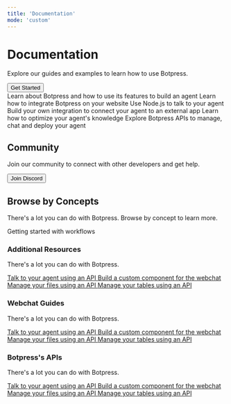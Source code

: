 ```yaml
---
title: 'Documentation'
mode: 'custom'
---
```



<div className="flex flex-col items-center justify-center my-10">
  <h1 className="text-4xl text-gray-600 font-bold pb-2">Documentation</h1>
  <p className="text-lg mb-4">Explore our guides and examples to learn how to use Botpress.</p>
  <a href="/guides/introduction">
    <button className="flex items-center gap-2 border border-gray-300 bg-blue-500 text-white rounded-lg shadow-md px-6 py-2 text-sm font-medium text-gray-800 hover:bg-blue-600 focus:outline-none focus:ring-2 focus:ring-offset-2 focus:ring-gray-500">
      Get Started
    </button>
  </a>
</div>

<div className="flex flex-col items-center justify-center mb-20 mx-10">
  <CardGroup cols={3}>
    <Card title="Guides" href="/guides/introduction">
      Learn about Botpress and how to use its features to build an agent
    </Card>
    <Card title="Webchat" href="/webchat/introduction">
      Learn how to integrate Botpress on your website
    </Card>
    <Card title="Chat API" href="/api-reference/chat-api/introduction">
      Use Node.js to talk to your agent
    </Card>
    <Card title="Build an integration" href="/for-developers/integration/getting-started">
      Build your own integration to connect your agent to an external app
    </Card>
    <Card title="Knowledge Base" href="/guides/knowledge-base">
      Learn how to optimize your agent's knowledge
    </Card>
    <Card title="API Reference" href="/api-reference/introduction">
      Explore Botpress APIs to manage, chat and deploy your agent
    </Card>
  </CardGroup>
</div>

<div className="flex flex-col items-center justify-center pb-20">
  <h2 className="text-3xl text-gray-600 font-bold pb-2">Community</h2>
  <p className="text-md mb-4">Join our community to connect with other developers and get help.</p>
  <a href="https://discord.com/invite/botpress" target="_blank" rel="noreferrer">
    <button
      className="flex items-center gap-2 bg-white border border-gray-300 rounded-lg shadow-md px-6 py-2 text-sm font-medium text-gray-800 hover:bg-gray-200 focus:outline-none focus:ring-2 focus:ring-offset-2 focus:ring-gray-500"
    >
      <Icon icon="discord" iconType="solid" className="bg-purple-500" color="#5865F2" />
      <span>Join Discord</span>
    </button>
  </a>
</div>

<div className="flex flex-col items-center justify-center pb-20">
  <h2 className="text-3xl text-gray-600 font-bold pb-2">Browse by Concepts</h2>
  <p className="text-md mb-4">There's a lot you can do with Botpress. Browse by concept to learn more.</p>
  <CardGroup cols={5}>
    <Card title="Workflows" href="/guides/workflows">
      Getting started with workflows
    </Card>
  </CardGroup>
</div>

<div className="grid grid-cols-1 gap-4 md:grid-cols-2 lg:grid-cols-3 items-center mb-10">
  <div className="flex flex-col justify-center items-center">
    <h3 className="text-xl text-gray-600 font-bold pb-2">Additional Resources</h3>
    <p className="text-md mb-4">There's a lot you can do with Botpress.</p>
    <div className="flex flex-col gap-2 justify-center items-center">
      <a href="" className="text-blue-400">
        Talk to your agent using an API
      </a>
      <a href="" className="text-blue-400">
        Build a custom component for the webchat
      </a>
      <a href="" className="text-blue-400">
        Manage your files using an API
      </a>
      <a href="" className="text-blue-400">
        Manage your tables using an API
      </a>
    </div>
  </div>
  <div className="flex flex-col justify-center items-center">
    <h3 className="text-xl text-gray-600 font-bold pb-2">Webchat Guides</h3>
    <p className="text-md mb-4">There's a lot you can do with Botpress.</p>
    <div className="flex flex-col gap-2 justify-center items-center">
      <a href="" className="text-blue-400">
        Talk to your agent using an API
      </a>
      <a href="" className="text-blue-400">
        Build a custom component for the webchat
      </a>
      <a href="" className="text-blue-400">
        Manage your files using an API
      </a>
      <a href="" className="text-blue-400">
        Manage your tables using an API
      </a>
    </div>
  </div>
  <div className="flex flex-col justify-center items-center">
    <h3 className="text-xl text-gray-600 font-bold pb-2">Botpress's APIs</h3>
    <p className="text-md mb-4">There's a lot you can do with Botpress.</p>
    <div className="flex flex-col gap-2 justify-center items-center">
      <a href="" className="text-blue-400">
        Talk to your agent using an API
      </a>
      <a href="" className="text-blue-400">
        Build a custom component for the webchat
      </a>
      <a href="" className="text-blue-400">
        Manage your files using an API
      </a>
      <a href="" className="text-blue-400">
        Manage your tables using an API
      </a>
    </div>
  </div>
</div>
